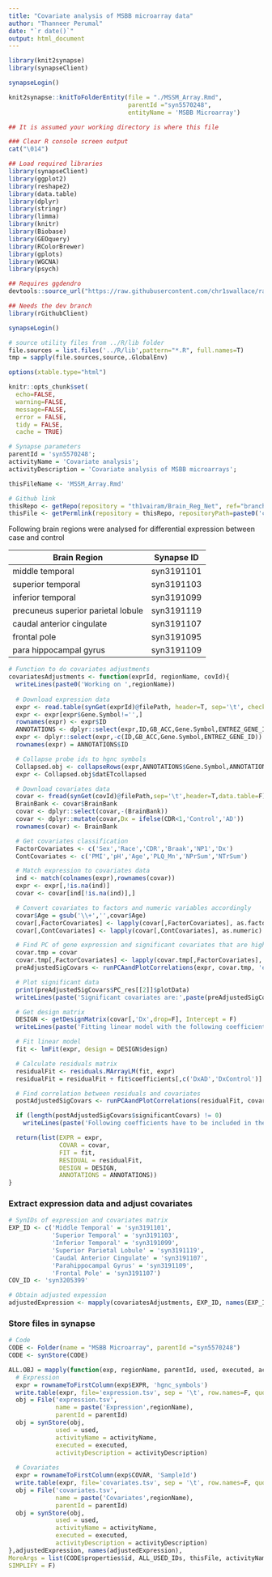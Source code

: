 ```yaml
---
title: "Covariate analysis of MSBB microarray data"
author: "Thanneer Perumal"
date: "`r date()`"
output: html_document
---
```

```r
library(knit2synapse)
library(synapseClient)

synapseLogin()

knit2synapse::knitToFolderEntity(file = "./MSSM_Array.Rmd",
                                 parentId ="syn5570248",
                                 entityName = 'MSBB Microarray')
```

```r
## It is assumed your working directory is where this file

### Clear R console screen output
cat("\014") 

## Load required libraries
library(synapseClient)
library(ggplot2)
library(reshape2)
library(data.table)
library(dplyr)
library(stringr)
library(limma)
library(knitr)
library(Biobase)
library(GEOquery)
library(RColorBrewer)
library(gplots)
library(WGCNA)
library(psych)

## Requires ggdendro
devtools::source_url("https://raw.githubusercontent.com/chr1swallace/random-functions/master/R/ggplot-heatmap.R")

## Needs the dev branch
library(rGithubClient)

synapseLogin()

# source utility files from ../R/lib folder
file.sources = list.files('../R/lib',pattern="*.R", full.names=T)
tmp = sapply(file.sources,source,.GlobalEnv)

options(xtable.type="html")

knitr::opts_chunk$set(
  echo=FALSE,
  warning=FALSE,
  message=FALSE,
  error = FALSE,
  tidy = FALSE,
  cache = TRUE)
```

```r
# Synapse parameters
parentId = 'syn5570248';
activityName = 'Covariate analysis';
activityDescription = 'Covariate analysis of MSBB microarrays';

thisFileName <- 'MSSM_Array.Rmd'

# Github link
thisRepo <- getRepo(repository = "th1vairam/Brain_Reg_Net", ref="branch", refName='AMPAD')
thisFile <- getPermlink(repository = thisRepo, repositoryPath=paste0('code/Rmd/',thisFileName))
```
Following brain regions were analysed for differential expression between case and control

| Brain Region                        | Synapse ID |
| ----------------------------------- | ---------- |
| middle temporal                     | syn3191101 |
| superior temporal                   | syn3191103 |
| inferior temporal                   | syn3191099 |
| precuneus superior parietal lobule  | syn3191119 |
| caudal anterior cingulate           | syn3191107 |
| frontal pole                        | syn3191095 |
| para hippocampal gyrus              | syn3191109 |

```r
# Function to do covariates adjustments
covariatesAdjustments <- function(exprId, regionName, covId){
  writeLines(paste0('Working on ',regionName))
  
  # Download expression data
  expr <- read.table(synGet(exprId)@filePath, header=T, sep='\t', check.names = F)
  expr <- expr[expr$Gene.Symbol!='',]
  rownames(expr) <- expr$ID
  ANNOTATIONS <- dplyr::select(expr,ID,GB_ACC,Gene.Symbol,ENTREZ_GENE_ID)
  expr <- dplyr::select(expr,-c(ID,GB_ACC,Gene.Symbol,ENTREZ_GENE_ID))
  rownames(expr) = ANNOTATIONS$ID

  # Collapse probe ids to hgnc symbols
  Collapsed.obj <- collapseRows(expr,ANNOTATIONS$Gene.Symbol,ANNOTATIONS$ID)
  expr <- Collapsed.obj$datETcollapsed

  # Download covariates data
  covar <- fread(synGet(covId)@filePath,sep='\t',header=T,data.table=F)
  BrainBank <- covar$BrainBank
  covar <- dplyr::select(covar,-(BrainBank))
  covar <- dplyr::mutate(covar,Dx = ifelse(CDR<1,'Control','AD'))
  rownames(covar) <- BrainBank

  # Get covariates classification
  FactorCovariates <- c('Sex','Race','CDR','Braak','NP1','Dx')
  ContCovariates <- c('PMI','pH','Age','PLQ_Mn','NPrSum','NTrSum')

  # Match expression to covariates data
  ind <- match(colnames(expr),rownames(covar))
  expr <- expr[,!is.na(ind)]
  covar <- covar[ind[!is.na(ind)],]

  # Convert covariates to factors and numeric variables accordingly
  covar$Age = gsub('\\+','',covar$Age)
  covar[,FactorCovariates] <- lapply(covar[,FactorCovariates], as.factor)
  covar[,ContCovariates] <- lapply(covar[,ContCovariates], as.numeric)  

  # Find PC of gene expression and significant covariates that are highly correlated with PCs
  covar.tmp = covar
  covar.tmp[,FactorCovariates] <- lapply(covar.tmp[,FactorCovariates], as.numeric)
  preAdjustedSigCovars <- runPCAandPlotCorrelations(expr, covar.tmp, 'expression', isKeyPlot=TRUE)

  # Plot significant data
  print(preAdjustedSigCovars$PC_res[[2]]$plotData)
  writeLines(paste('Significant covariates are:',paste(preAdjustedSigCovars$significantCovars,collapse=',')))

  # Get design matrix
  DESIGN <- getDesignMatrix(covar[,'Dx',drop=F], Intercept = F)
  writeLines(paste('Fitting linear model with the following coefficients:',paste(colnames(DESIGN$design),collapse=',')))

  # Fit linear model
  fit <- lmFit(expr, design = DESIGN$design)

  # Calculate residuals matrix
  residualFit <- residuals.MArrayLM(fit, expr)
  residualFit = residualFit + fit$coefficients[,c('DxAD','DxControl')] %*% t(DESIGN$design[,c('DxAD','DxControl')])

  # Find correlation between residuals and covariates 
  postAdjustedSigCovars <- runPCAandPlotCorrelations(residualFit, covar.tmp,'residual expression', isKeyPlot=TRUE)

  if (length(postAdjustedSigCovars$significantCovars) != 0)
    writeLines(paste('Following coefficients have to be included in the model:',paste(postAdjustedSigCovars$significantCovars,collapse=',')))

  return(list(EXPR = expr,
              COVAR = covar,
              FIT = fit, 
              RESIDUAL = residualFit, 
              DESIGN = DESIGN, 
              ANNOTATIONS = ANNOTATIONS))
}
```
### Extract expression data and adjust covariates 
```r
# SynIDs of expression and covariates matrix
EXP_ID <- c('Middle Temporal' = 'syn3191101',
            'Superior Temporal' = 'syn3191103',
            'Inferior Temporal' = 'syn3191099',
            'Superior Parietal Lobule' = 'syn3191119',
            'Caudal Anterior Cingulate' = 'syn3191107',
            'Parahippocampal Gyrus' = 'syn3191109',
            'Frontal Pole' = 'syn3191107')
COV_ID <- 'syn3205399'  

# Obtain adjusted expession
adjustedExpression <- mapply(covariatesAdjustments, EXP_ID, names(EXP_ID), MoreArgs= list(COV_ID), SIMPLIFY=F)
```
### Store files in synapse
```r
# Code
CODE <- Folder(name = "MSBB Microarray", parentId ="syn5570248")
CODE <- synStore(CODE)

ALL.OBJ = mapply(function(exp, regionName, parentId, used, executed, activityName, activityDescription){
  # Expression
  expr = rownameToFirstColumn(exp$EXPR, 'hgnc_symbols')
  write.table(expr, file='expression.tsv', sep = '\t', row.names=F, quote=F)
  obj = File('expression.tsv', 
             name = paste('Expression',regionName), 
             parentId = parentId)
  obj = synStore(obj,
             used = used, 
             activityName = activityName, 
             executed = executed, 
             activityDescription = activityDescription)
  
  # Covariates
  expr = rownameToFirstColumn(exp$COVAR, 'SampleId')
  write.table(expr, file='covariates.tsv', sep = '\t', row.names=F, quote=F)
  obj = File('covariates.tsv', 
             name = paste('Covariates',regionName), 
             parentId = parentId)
  obj = synStore(obj,
             used = used, 
             activityName = activityName, 
             executed = executed, 
             activityDescription = activityDescription)
},adjustedExpression, names(adjustedExpression), 
MoreArgs = list(CODE$properties$id, ALL_USED_IDs, thisFile, activityName, activityDescription), 
SIMPLIFY = F)       
```